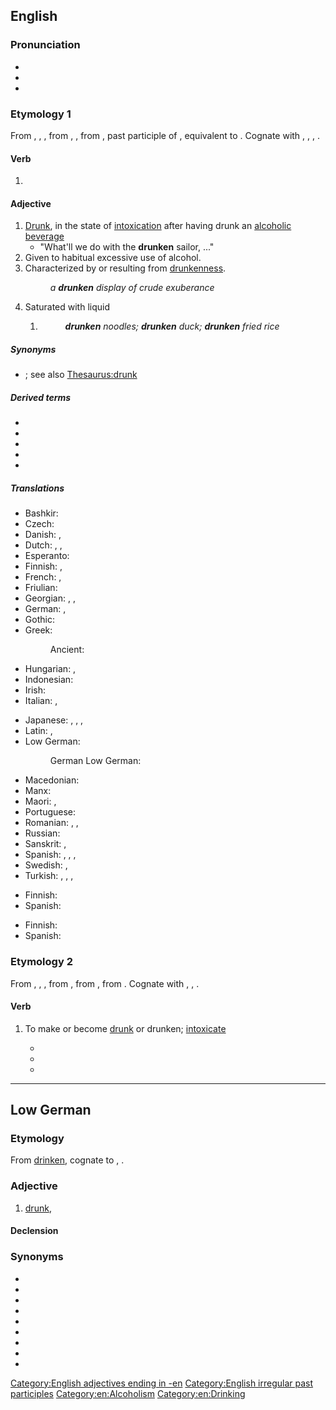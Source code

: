 {{also|Drunken}}
==English==

===Pronunciation===
* {{IPA|en|/ˈdɹʌŋkən/}}
* {{audio|en|en-us-drunken.ogg|Audio (US)}}
* {{rhymes|en|ʌŋkən}}

===Etymology 1===
From {{inh|en|enm|drunken}}, {{m|enm|ydronken}}, {{m|enm|idrunken}}, from {{inh|en|ang|druncen}}, {{m|ang|ġedruncen|t=drunk; drunken}}, from {{inh|en|gem-pro|*drunkanaz|t=drunken}}, past participle of {{der|en|gem-pro|*drinkaną|t=to drink}}, equivalent to {{af|en|drink|-en}}. Cognate with {{cog|fy|dronken|t=drunk; drunken}}, {{cog|nl|dronken|t=drunk; drunken}}, {{cog|de|betrunken|t=drunk; drunken}}, {{cog|sv|drucken|t=drunk; drunken}}.

====Verb====
{{head|en|verb form}}

# {{lb|en|archaic}} {{inflection of|en|drink||past|part}}

====Adjective====
{{en-adj}}

# [[drunk|Drunk]], in the state of [[intoxication]] after having drunk an [[alcohol]]ic [[beverage]]
#* "What'll we do with the '''drunken''' sailor, ..."
# Given to habitual excessive use of alcohol.
# Characterized by or resulting from [[drunkenness]].
#: ''a '''drunken''' display of crude exuberance''
# {{lb|en|obsolete}} Saturated with liquid
## {{non-gloss definition|Applied to various spicy stir-fried dishes in Asian cuisine.}}
##: '''''drunken''' noodles; '''drunken''' duck; '''drunken''' fried rice''

=====Synonyms=====
* {{l|en|drunk}}; see also [[Thesaurus:drunk]]

=====Derived terms=====
* {{l|en|drunkenly}}
* {{l|en|drunkenness}}
* {{l|en|drunken noodles}}
* {{l|en|drunken shrimp}}
* {{l|en|drunkensome}}

=====Translations=====
{{trans-top|In the state of alcoholic intoxication}}
* Bashkir: {{t|ba|иҫерек|sc=Cyrl}}
* Czech: {{t+|cs|opilý}}
* Danish: {{t+|da|beruset}}, {{t+|da|fuld}}
* Dutch: {{t+|nl|dronken}}, {{t+|nl|zat}}, {{t+|nl|beschonken}}
* Esperanto: {{t+|eo|ebria}}
* Finnish: {{t+|fi|humalainen}}, {{t+|fi|juopunut}}
* French: {{t+|fr|ivre}}, {{t+|fr|saoul|m}}
* Friulian: {{t|fur|bevût}}
* Georgian: {{t|ka|მთვრალი}}, {{t|ka|დამთვრალი}}, {{t|ka|ნასვამი}}
* German: {{t+|de|betrunken}}, {{t+|de|trunken}}
* Gothic: {{t|got|𐌳𐍂𐌿𐌲𐌺𐌰𐌽𐍃}}
* Greek:
*: Ancient: {{t|grc|μέθυσος}}
* Hungarian: {{t+|hu|részeg}}, {{t+|hu|ittas}}
* Indonesian: {{t+|id|mabuk}}
* Irish: {{t|ga|meisciúil}}
* Italian: {{t+|it|ubriaco}}, {{t+|it|ebbro}}
{{trans-mid}}
* Japanese: {{t|ja|酔っ払い|tr=[[よっぱらい]], yopparai|sc=Jpan}}, {{t|ja|酔っ払う|tr=[[よっぱらう]], yopparau|sc=Jpan}}, {{t+|ja|酔い|tr=[[よい]], yoi|sc=Jpan}}, {{t+|ja|酔う|tr=[[よう]], you|sc=Jpan}}
* Latin: {{t|la|ēbrius}}, {{t|la|tēmulentus}}
* Low German:
*: German Low German: {{t|nds-de|bedrunken}}
* Macedonian: {{t|mk|пијан|m}}
* Manx: {{t|gv|meshtoil}}
* Maori: {{t|mi|haurangi}}, {{t|mi|porohaurangi}}
* Portuguese: {{t+|pt|bêbado|m}}
* Romanian: {{t+|ro|beat}}, {{t+|ro|băut}}, {{t+|ro|îmbătat}}
* Russian: {{t+|ru|пья́ный}}
* Sanskrit: {{t+|sa|मत्त|m}}, {{t+|sa|प्रमत्त}}
* Spanish: {{t+|es|borracho|m}}, {{t+|es|ebrio|m}}, {{t+|es|escabio|m}}, {{t+|es|escabiado|m}} {{qualifier|Latin America|colloquial}}
* Swedish: {{t+|sv|drucken}}, {{t+|sv|full}}
* Turkish: {{t+|tr|sarhoş}}, {{t+|tr|esrik}}, {{t+|tr|içkili}}, {{t+|tr|küplü}} {{qualifier|slang}}
{{trans-bottom}}

{{trans-top|given to habitual excessive use of alcohol}}
* Finnish: {{t+|fi|juopotteleva}}
* Spanish: {{t|es|escabiador|m}} {{qualifier|Latin America|colloquial}}
{{trans-mid}}
{{trans-bottom}}

{{trans-top|characterized by or resulting from drunkenness}}
* Finnish: {{t+|fi|humalainen}}
* Spanish: {{t+|es|escabio|m}} {{qualifier|Latin America|colloquial}}
{{trans-mid}}
{{trans-bottom}}

===Etymology 2===
From {{inh|en|enm|dronknen}}, {{m|enm|drunkenen}}, {{m|enm|drunknen}}, from {{inh|en|ang|druncnian|t=to drown; get drunk}}, from {{inh|en|gem-pro|*drunkanōną|t=to get drunk}}, from {{der|en|gem-pro|*drunkanaz|t=drunk; intoxicated}}. Cognate with {{cog|no|drukne}}, {{m|no|drukna}}, {{cog|is|drukna}}.

====Verb====
{{en-verb}}

# {{lb|en|ambitransitive}} To make or become [[drunk]] or drunken; [[intoxicate]]
#* {{quote-text|en|year=1917|author=Patience Worth|title=The Sorry Tale|page=153|passage=Yea, upon a stoned couch and '''drunkened''' unto death upon the bittered draught of Rome!}}
#* {{quote-text|en|year=1985|author=Kay Dreyfus, ‎Percy Aldridge Grainger|title=Farthest North of Humanness: Letters|page=31|passage=The dreamy coloring of the land is just too '''drunkening'''.}}
#* {{quote-text|en|year=2011|author=William Peters|title=Good Morning my Beloved Family|page=31|passage=Dogma '''drunkens''' the Spirit, and while we indulge in our stupor, it robs us of our innate Spiritually Divine and Creative acuity . . . Love alone provides us with the much needed restorative properties of redemption.}}

[[Category:English adjectives ending in -en]]
[[Category:English irregular past participles]]
[[Category:en:Alcoholism]]
[[Category:en:Drinking]]

----

==Low German==

===Etymology===
From [[drinken]], cognate to {{cog|en|drunken}}, {{cog|nl|dronken}}.

===Adjective===
{{head|nds|adjective|comparative|drunkener|superlative|drunkenst}}

# [[drunk]], {{l|en|drunken}}

====Declension====
{{nds-decl-adj5|head=drunken|drunken|Drunken|drunkener|drunkenst|Drunkenst}}

===Synonyms===
* {{l|nds|duun}}
* {{l|nds|bedrunken}}
* {{l|nds|anduunt}}
* {{l|nds|dick}}
* {{l|nds|drietendick}}
* {{l|nds|besapen}}
* {{l|nds|betüdelt}}
* {{l|nds|vull}}
* {{l|nds|benusselt}}